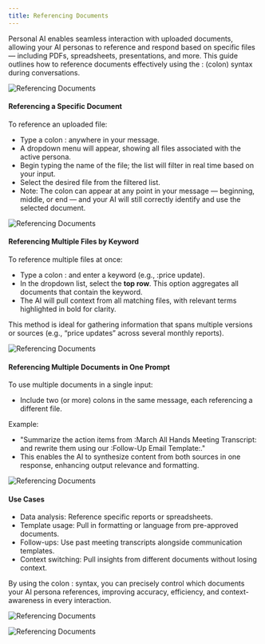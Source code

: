 ```yaml
---
title: Referencing Documents
---
```


Personal AI enables seamless interaction with uploaded documents, allowing your AI personas to reference and respond based on specific files — including PDFs, spreadsheets, presentations, and more. This guide outlines how to reference documents effectively using the : (colon) syntax during conversations.

![Referencing Documents](/images/Ref1.png)

#### Referencing a Specific Document
To reference an uploaded file:

- Type a colon : anywhere in your message.
- A dropdown menu will appear, showing all files associated with the active persona.
- Begin typing the name of the file; the list will filter in real time based on your input.
- Select the desired file from the filtered list.
- Note: The colon can appear at any point in your message — beginning, middle, or end — and your AI will still correctly identify and use the selected document.

![Referencing Documents](/images/Ref2.png)

#### Referencing Multiple Files by Keyword
To reference multiple files at once:
- Type a colon : and enter a keyword (e.g., :price update).
- In the dropdown list, select the **top row**. This option aggregates all documents that contain the keyword.
- The AI will pull context from all matching files, with relevant terms highlighted in bold for clarity.

This method is ideal for gathering information that spans multiple versions or sources (e.g., “price updates” across several monthly reports).

![Referencing Documents](/images/Ref3.png)

#### Referencing Multiple Documents in One Prompt
To use multiple documents in a single input:
- Include two (or more) colons in the same message, each referencing a different file.

Example:
- "Summarize the action items from :March All Hands Meeting Transcript: and rewrite them using our :Follow-Up Email Template:."
- This enables the AI to synthesize content from both sources in one response, enhancing output relevance and formatting.

![Referencing Documents](/images/Ref4.png)

#### Use Cases
- Data analysis: Reference specific reports or spreadsheets.
- Template usage: Pull in formatting or language from pre-approved documents.
- Follow-ups: Use past meeting transcripts alongside communication templates.
- Context switching: Pull insights from different documents without losing context.

By using the colon : syntax, you can precisely control which documents your AI persona references, improving accuracy, efficiency, and context-awareness in every interaction.

![Referencing Documents](/images/Ref5.png)

![Referencing Documents](/images/Ref6.png)

